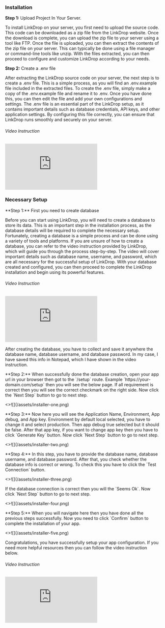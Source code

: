### Installation

**Step 1:** Upload Project In Your Server.

<p>
  To install LinkDrop on your server, you first need to upload the source code.
  This code can be downloaded as a zip file from the LinkDrop website. Once the
  download is complete, you can upload the zip file to your server using a tool
  like FTP. Once the file is uploaded, you can then extract the contents of the
  zip file on your server. This can typically be done using a file manager or
  command-line tools like unzip. With the files extracted, you can then proceed
  to configure and customize LinkDrop according to your needs.
</p>

**Step 2:** Create a .env file

<p>
  After extracting the LinkDrop source code on your server, the next step is to
  create a .env file. This is a simple process, as you will find an .env.example
  file included in the extracted files. To create the .env file, simply make a
  copy of the .env.example file and rename it to .env. Once you have done this,
  you can then edit the file and add your own configurations and settings. The
  .env file is an essential part of the LinkDrop setup, as it contains important
  details such as database credentials, API keys, and other application
  settings. By configuring this file correctly, you can ensure that LinkDrop
  runs smoothly and securely on your server.
</p>

<h6 className="font-bold text-lg mt-2 mb-2 text-gray-950">Video Instruction</h6>
<div className="border border-2 border-gray-300 rounded-md overflow-hidden">
  <div className="relative pb-[56.25%] h-0">
    <iframe
      frameborder="0"
      allowfullscreen
      mozallowfullscreen
      webkitallowfullscreen
      src="https://www.loom.com/embed/7645f419ada74992aae7ca59b5bc2a12?hide_owner=true&hide_share=true&hide_title=true&hideEmbedTopBar=true"
      className=" absolute top-0 left-0 w-full h-full"
    ></iframe>
  </div>
</div>

### Necessary Setup


<p className="mt-4">**Step 1:** First you need to create database</p>
<p>
  Before you can start using LinkDrop, you will need to create a database to
  store its data. This is an important step in the installation process, as the
  database details will be required to complete the necessary setup.
  Fortunately, creating a database is a simple process and can be done using a
  variety of tools and platforms. If you are unsure of how to create a database,
  you can refer to the video instruction provided by LinkDrop, which will guide
  you through the process step-by-step. The video will cover important details
  such as database name, username, and password, which are all necessary for the
  successful setup of LinkDrop. With your database created and configured, you
  can then proceed to complete the LinkDrop installation and begin using its
  powerful features.
</p>

<h6 className="font-bold text-lg mt-2 mb-2 text-gray-950">Video Instruction</h6>
<div className="border border-2 border-gray-300 rounded-md overflow-hidden">
  <div className="relative pb-[56.25%] h-0">
    <iframe
      frameborder="0"
      allowfullscreen
      mozallowfullscreen
      webkitallowfullscreen
      src="https://www.loom.com/embed/7fd0366cf09048ae934ba05ffd831300?hide_owner=true&hide_share=true&hide_title=true&hideEmbedTopBar=true"
      className=" absolute top-0 left-0 w-full h-full"
    ></iframe>
  </div>
</div>
<p className="mt-4">
  After creating the database, you have to collect and save it anywhere the
  database name, database username, and database password. In my case, I have
  saved this info in Notepad, which I have shown in the video instruction.
</p>

<p className="mt-4">
  **Step 2:** When successfully done the database creation, open your app url in
  your browser then got to the `/setup` route. Example
  `https://your-domain.com/setup` then you will see the below page. If all
  requirement is correct then you will see the correct checkmark on the right
  side. Now click the `Next Step` button to go to next step.
</p>

<Card image>
  <>![](/assets/installer-one.png)</>
</Card>

<p className="mt-6 mb-3">
  **Step 3:** Now here you will see the Application Name, Environment, App
  debug, and App key. Environment by default local selected, you have to change
  it and select production. Then app debug true selected but it should be false.
  After that app key, if you want to change app key then you have to click
  `Generate Key` button. Now click `Next Step` button to go to next step.
</p>

<Card image>
  <>![](/assets/installer-two.png)</>
</Card>

<p className="mt-6 mb-3">
  **Step 4:** In this step, you have to provide the database name, database
  username, and database password. After that, you check whether the database
  info is correct or wrong. To check this you have to click the `Test
  Connection` button.
</p>

<Card image>
  <>![](/assets/installer-three.png)</>
</Card>

<p className="mt-4 mb-3">
  If the database connection is correct then you will the `Seems Ok`. Now click
  `Next Step` button to go to next step.
</p>

<Card image>
  <>![](/assets/installer-four.png)</>
</Card>

<p className="mt-6 mb-3">
  **Step 5:** When you will navigate here then you have done all the previous
  steps successfully. Now you need to click `Confirm` button to complete the
  installation of your app.
</p>

<Card image>
  <>![](/assets/installer-five.png)</>
</Card>

<p className="mt-6 mb-3">
  Congratulations, you have successfully setup your app configuration. If you
  need more helpful resources then you can follow the video instruction below.
</p>

<h6 className="font-bold text-lg mt-2 mb-2 text-gray-950">Video Instruction</h6>
<div className="border border-2 border-gray-300 rounded-md overflow-hidden">
  <div className="relative pb-[56.25%] h-0">
    <iframe
      frameborder="0"
      allowfullscreen
      mozallowfullscreen
      webkitallowfullscreen
      src="https://www.loom.com/embed/e73aa88814ad43cb9fe794945bb81990?hide_owner=true&hide_share=true&hide_title=true&hideEmbedTopBar=true"
      className=" absolute top-0 left-0 w-full h-full"
    ></iframe>
  </div>
</div>
